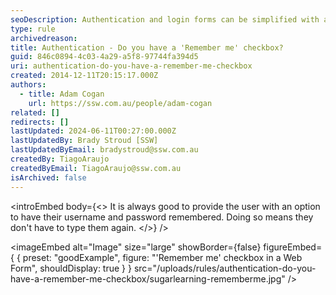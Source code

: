 ```yaml
---
seoDescription: Authentication and login forms can be simplified with a 'Remember me' checkbox option, allowing users to save their username and password for future convenience.
type: rule
archivedreason:
title: Authentication - Do you have a 'Remember me' checkbox?
guid: 846c0894-4c03-4a29-a5f8-97744fa394d5
uri: authentication-do-you-have-a-remember-me-checkbox
created: 2014-12-11T20:15:17.000Z
authors:
  - title: Adam Cogan
    url: https://ssw.com.au/people/adam-cogan
related: []
redirects: []
lastUpdated: 2024-06-11T00:27:00.000Z
lastUpdatedBy: Brady Stroud [SSW]
lastUpdatedByEmail: bradystroud@ssw.com.au
createdBy: TiagoAraujo
createdByEmail: TiagoAraujo@ssw.com.au
isArchived: false
---
```


<introEmbed
  body={<>
It is always good to provide the user with an option to have their username and password remembered. Doing so means they don't have to type them again.
  </>}
/>

<imageEmbed
  alt="Image"
  size="large"
  showBorder={false}
  figureEmbed={ {
    preset: "goodExample",
    figure: "'Remember me' checkbox in a Web Form",
    shouldDisplay: true
  } }
  src="/uploads/rules/authentication-do-you-have-a-remember-me-checkbox/sugarlearning-rememberme.jpg"
/>
